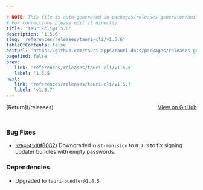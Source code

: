 ```yaml
---

# NOTE: This file is auto-generated in packages/releases-generator/build.ts
# For corrections please edit it directly
title: 'tauri-cli@1.5.6'
description: '1.5.6'
slug: 'references/releases/tauri-cli/v1.5.6'
tableOfContents: false
editUrl: 'https://github.com/tauri-apps/tauri-docs/packages/releases-generator/build.ts'
pagefind: false
prev:
   link: 'references/releases/tauri-cli/v1.5.5'
   label: '1.5.5'
next:
   link: 'references/releases/tauri-cli/v1.5.7'
   label: 'v1.5.7'
---
```


<div style="margin-bottom:3rem; display: flex; justify-content: space-between; align-items: center"><span>[Return](/releases)</span><span><a href="https://github.com/tauri-apps/tauri/releases/tag/tauri-cli-v1.5.6">View on GitHub</a></span></div>

### Bug Fixes

- [`5264e41d`](https://www.github.com/tauri-apps/tauri/commit/5264e41db3763e4c2eb0c3c21bd423fb7bece3e2)([#8082](https://www.github.com/tauri-apps/tauri/pull/8082)) Downgraded `rust-minisign` to `0.7.3` to fix signing updater bundles with empty passwords.

### Dependencies

- Upgraded to `tauri-bundler@1.4.5`

